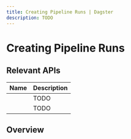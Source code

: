 ```yaml
---
title: Creating Pipeline Runs | Dagster
description: TODO
---
```


# Creating Pipeline Runs

<TODO />

## Relevant APIs

| Name                                              | Description |
| ------------------------------------------------- | ----------- |
| <PyObject object="execute_pipeline" />            | TODO        |
| <PyObject object="DagsterInstance.launch_run"  /> | TODO        |

## Overview

<TODO />
